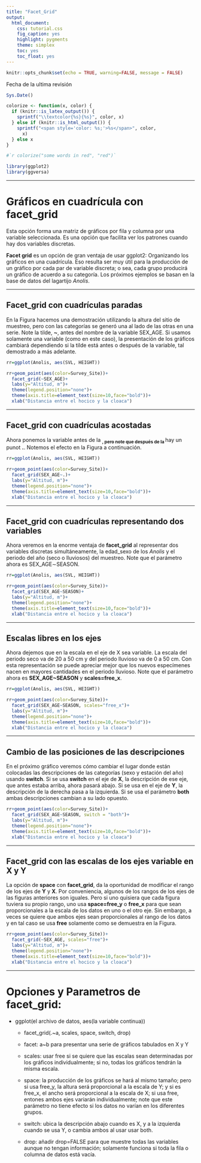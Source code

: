 ```yaml
---
title: "Facet_Grid"
output:
  html_document:
    css: tutorial.css
    fig_caption: yes
    highlight: pygments
    theme: simplex
    toc: yes
    toc_float: yes
---
```


```r
knitr::opts_chunk$set(echo = TRUE, warning=FALSE, message = FALSE)
```

Fecha de la ultima revisión
```r

Sys.Date()
```


```r
colorize <- function(x, color) {
  if (knitr::is_latex_output()) {
    sprintf("\\textcolor{%s}{%s}", color, x)
  } else if (knitr::is_html_output()) {
    sprintf("<span style='color: %s;'>%s</span>", color, 
      x)
  } else x
}

#`r colorize("some words in red", "red")`
```




```r
library(ggplot2)
library(ggversa)
```

***

# Gráficos en cuadrícula con **facet_grid**

Esta opción forma una matriz de gráficos por fila y columna por una variable seleccionada. Es una opción que facilita ver los patrones cuando hay dos variables discretas.   

**Facet grid** es un opción de gran ventaja de usar ggplot2: Organizando los gráficos en una cuadrícula.  Eso resulta ser muy útil para la producción de un gráfico por cada par de variable discreta; o sea, cada grupo producirá un gráfico de acuerdo a su categoría.  Los próximos ejemplos se basan en la base de datos del lagartijo *Anolis*.  


***

## **Facet_grid** con cuadrículas paradas
 
En la Figura hacemos una demostración utilizando la altura del sitio de muestreo, pero con las categorías se generó una al lado de las otras en una serie.  Note la tilde, **~**, antes del nombre de la variable SEX_AGE. Si usamos solamente una variable (como en este caso), la presentación de los gráficos cambiará dependiendo si la tilde está antes o después de la variable, tal demostrado a más adelante.

```r
rr=ggplot(Anolis, aes(SVL, HEIGHT))

rr+geom_point(aes(color=Survey_Site))+
  facet_grid(~SEX_AGE)+
  labs(y="Altitud, m")+
  theme(legend.position="none")+
  theme(axis.title=element_text(size=10,face="bold"))+
  xlab("Distancia entre el hocico y la cloaca")
```

***

## **Facet_grid** con cuadrículas acostadas

Ahora ponemos la variable antes de la **~**, pero note que después de la **~** hay un punot **.**.  Notemos el efecto en la Figura a continuación.

```r
rr=ggplot(Anolis, aes(SVL, HEIGHT))

rr+geom_point(aes(color=Survey_Site))+
  facet_grid(SEX_AGE~.)+
  labs(y="Altitud, m")+
  theme(legend.position="none")+
  theme(axis.title=element_text(size=10,face="bold"))+
  xlab("Distancia entre el hocico y la cloaca")
```

***

## **Facet_grid** con cuadrículas representando dos variables

Ahora veremos en la enorme ventaja de **facet_grid** al representar dos variables discretas simultáneamente, la edad\_sexo de los *Anolis* y el periodo del año (seco o lluviosos) del muestreo.  Note que el parámetro ahora es SEX\_AGE$\sim$SEASON.

```r
rr=ggplot(Anolis, aes(SVL, HEIGHT))

rr+geom_point(aes(color=Survey_Site))+
  facet_grid(SEX_AGE~SEASON)+
  labs(y="Altitud, m")+
  theme(legend.position="none")+
  theme(axis.title=element_text(size=10,face="bold"))+
  xlab("Distancia entre el hocico y la cloaca")
```

***

## Escalas libres en los ejes

Ahora dejemos que en la escala en el eje de X sea variable. La escala del periodo seco va de 20 a 50 cm y del periodo lluvioso va de 0 a 50 cm.  Con esta representación se puede apreciar mejor que los nuevos especímenes nacen en mayores cantidades en el periodo lluvioso. Note que el parámetro ahora es **SEX_AGE~SEASON** y **scales=free_x**.

```r
rr=ggplot(Anolis, aes(SVL, HEIGHT))

rr+geom_point(aes(color=Survey_Site))+
  facet_grid(SEX_AGE~SEASON, scales="free_x")+
  labs(y="Altitud, m")+
  theme(legend.position="none")+
  theme(axis.title=element_text(size=10,face="bold"))+
  xlab("Distancia entre el hocico y la cloaca")
```

***

## Cambio de las posiciones de las descripciones

En el próximo gráfico veremos cómo cambiar el lugar donde están colocadas las descripciones de las categorías (sexo y estación del año) usando **switch**.  Si se usa **switch** en el eje de **X**, la descripción de ese eje, que antes estaba arriba, ahora pasará abajo.  Si se usa en el eje de **Y**, la descripción de la derecha pasa a la izquierda.  Si se usa el parámetro **both** ambas descripciones cambian a su lado opuesto.

```r

rr+geom_point(aes(color=Survey_Site))+
  facet_grid(SEX_AGE~SEASON, switch = "both")+
  labs(y="Altitud, m")+
  theme(legend.position="none")+
  theme(axis.title=element_text(size=10,face="bold"))+
  xlab("Distancia entre el hocico y la cloaca")
```

***



## Facet_grid con las escalas de los ejes variable en X y Y

La opción de **space** con **facet_grid**, da la oportunidad de modificar el rango de los ejes de **Y** y **X**.  Por conveniencia, algunos de los rangos de los ejes de las figuras anteriores son iguales.  Pero si uno quisiera que cada figura tuviera su propio rango, uno usa **space=free_y** o **free_x** para que sean proporcionales a la escala de los datos en uno o el otro eje.  Sin embargo, a veces se quiere que ambos ejes sean proporcionales al rango de los datos y en tal caso se usa **free** solamente como se demuestra en la Figura.

```r

rr+geom_point(aes(color=Survey_Site))+
  facet_grid(~SEX_AGE, scales="free")+
  labs(y="Altitud, m")+
  theme(legend.position="none")+
  theme(axis.title=element_text(size=10,face="bold"))+
  xlab("Distancia entre el hocico y la cloaca")
```

***

# Opciones y Parametros de **facet_grid**:

 * ggplot(el archivo de datos, aes(la variable continua))

   + facet_grid(.~a, scales, space, switch, drop)

    + facet: a~b para presentar una serie de gráficos tabulados en X y Y
    + scales: usar free si se quiere que las escalas sean determinadas por los gráficos individualmente; si no, todas los gráficos tendrán la misma escala.
    + space: la producción de los gráficos se hará al mismo tamaño; pero si usa free_y, la altura será proporcional a la escala de Y; y si es free_x, el ancho será proporcional a la escala de X; si usa free, entones ambos ejes variarán individualmente; note que este parámetro no tiene efecto si los datos no varían en los diferentes grupos.
    + switch: ubica la descripción abajo cuando es X, y a la izquierda cuando se usa Y, o cambia ambos al usar usar both.
    + drop: añadir drop=FALSE para que muestre todas las variables aunque no tengan información; solamente funciona si toda la fila o columna de datos está vacía.
